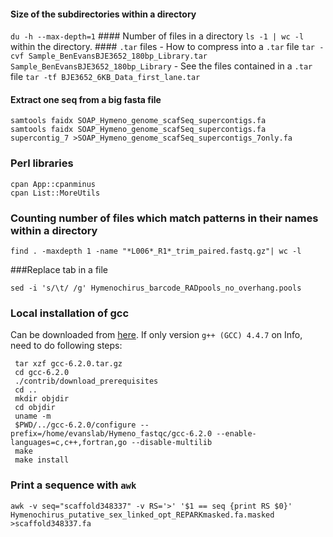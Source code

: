 #### Size of the subdirectories within a directory
`du -h --max-depth=1`
#### Number of files in a directory
`ls -1 | wc -l` within the directory.
#### `.tar` files
- How to compress into a `.tar` file
`tar -cvf Sample_BenEvansBJE3652_180bp_Library.tar Sample_BenEvansBJE3652_180bp_Library`
- See the files contained in a `.tar` file
`tar -tf BJE3652_6KB_Data_first_lane.tar`

#### Extract one seq from a big fasta file 
```
samtools faidx SOAP_Hymeno_genome_scafSeq_supercontigs.fa
samtools faidx SOAP_Hymeno_genome_scafSeq_supercontigs.fa supercontig_7 >SOAP_Hymeno_genome_scafSeq_supercontigs_7only.fa
```
### Perl libraries
```
cpan App::cpanminus
cpan List::MoreUtils
```
### Counting number of files which match patterns in their names within a directory
```
find . -maxdepth 1 -name "*L006*_R1*_trim_paired.fastq.gz"| wc -l
```
###Replace tab in a file
```
sed -i 's/\t/ /g' Hymenochirus_barcode_RADpools_no_overhang.pools
```
### Local installation of gcc
Can be downloaded from [here](ftp://ftp.gnu.org/gnu/gcc/gcc-6.2.0/). If only version `g++ (GCC) 4.4.7` on Info, need to do following steps:
```
 tar xzf gcc-6.2.0.tar.gz
 cd gcc-6.2.0
 ./contrib/download_prerequisites
 cd ..
 mkdir objdir
 cd objdir
 uname -m
 $PWD/../gcc-6.2.0/configure --prefix=/home/evanslab/Hymeno_fastqc/gcc-6.2.0 --enable-languages=c,c++,fortran,go --disable-multilib
 make
 make install
```
### Print a sequence with `awk`
```
awk -v seq="scaffold348337" -v RS='>' '$1 == seq {print RS $0}' Hymenochirus_putative_sex_linked_opt_REPARKmasked.fa.masked >scaffold348337.fa
```
